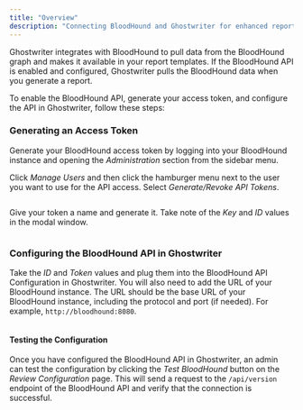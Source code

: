 ```yaml
---
title: "Overview"
description: "Connecting BloodHound and Ghostwriter for enhanced reporting"
---
```


Ghostwriter integrates with BloodHound to pull data from the BloodHound graph and makes it available in your report
templates. If the BloodHound API is enabled and configured, Ghostwriter pulls the BloodHound data when you generate a
report.

To enable the BloodHound API, generate your access token, and configure the API in Ghostwriter, follow these steps:

###  Generating an Access Token

Generate your BloodHound access token by logging into your BloodHound instance and opening the _Administration_ section
from the sidebar menu.

Click _Manage Users_ and then click the hamburger menu next to the user you want to use for the API access. Select
_Generate/Revoke API Tokens_.

<Frame>
  <img src="/images/configuring-global-settings/configuring-apis/image-1.png" alt=""/>
</Frame>

Give your token a name and generate it. Take note of the _Key_ and _ID_ values in the modal window.

<Frame>
  <img src="/images/configuring-global-settings/configuring-apis/image-2.png" alt=""/>
</Frame>

### Configuring the BloodHound API in Ghostwriter

Take the _ID_ and _Token_ values and plug them into the BloodHound API Configuration in Ghostwriter. You will also need
to add the URL of your BloodHound instance. The URL should be the base URL of your BloodHound instance, including the
protocol and port (if needed). For example, `http://bloodhound:8080`.

<Frame>
  <img src="/images/configuring-global-settings/configuring-apis/image-3.png" alt=""/>
</Frame>

#### Testing the Configuration

Once you have configured the BloodHound API in Ghostwriter, an admin can test the configuration by clicking the _Test BloodHound_
button on the _Review Configuration_ page. This will send a request to the `/api/version` endpoint of the BloodHound API
and verify that the connection is successful.

